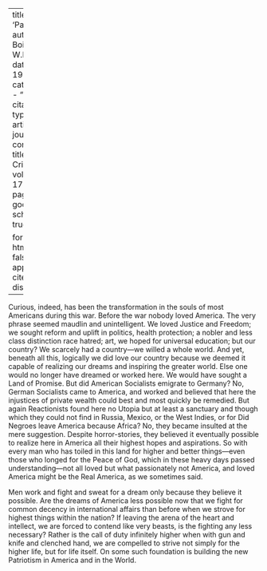 
---
title: 'Patriotism'
author: Du Bois, W.E.B.
date: May 1919
categories: 
  - ""
citation: 
  type: article-journal
  container-title: The Crisis
  volume: 17
  issue: 1
  page: 10
google-scholar: true

format:
  html:
    toc: false
    appendix-cite-as: display
---


Curious, indeed, has been the transformation in the souls of most Americans during this war. Before the war nobody loved America. The very phrase seemed maudlin and unintelligent. We loved Justice and Freedom; we sought reform and uplift in politics, health protection; a nobler and less class distinction race hatred; art, we hoped for universal education; but our country? We scarcely had a country—we willed a whole world. And yet, beneath all this, logically we did love our country because we deemed it capable of realizing our dreams and inspiring the greater world. Else one would no longer have dreamed or worked here. We would have sought a Land of Promise. But did American Socialists emigrate to Germany? No, German Socialists came to America, and worked and believed that here the injustices of private wealth could best and most quickly be remedied. But again Reactionists found here no Utopia but at least a sanctuary and though which they could not find in Russia, Mexico, or the West Indies, or for Did Negroes leave America because Africa? No, they became insulted at the mere suggestion. Despite horror-stories, they believed it eventually possible to realize here in America all their highest hopes and aspirations. So with every man who has toiled in this land for higher and better things—even those who longed for the Peace of God, which in these heavy days passed understanding—not all loved but what passionately not America, and loved America might be the Real America, as we sometimes said.

Men work and fight and sweat for a dream only because they believe it possible. Are the dreams of America less possible now that we fight for common decency in international affairs than before when we strove for highest things within the nation? If leaving the arena of the heart and intellect, we are forced to contend like very beasts, is the fighting any less necessary? Rather is the call of duty infinitely higher when with gun and knife and clenched hand, we are compelled to strive not simply for the higher life, but for life itself. On some such foundation is building the new Patriotism in America and in the World.

